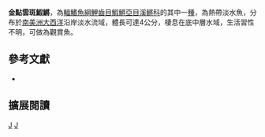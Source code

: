 {{Speciesbox 
| taxon = Leptolebias aureoguttatus
| status = NE
| status_system = IUCN3.1
| authority =  [[da_Cruz|da Cruz]], 1974
| synonyms = *''Cynolebias aureoguttatus, da Cruz, 1974 ''
*''Cynopoecilus aureoguttatus, da Cruz, 1974''
*''Cynolebias aureoguttatus, Myers, 1952''
*''Cynolebias paranaguensis, Myers, 1952''
}}
'''金點雲斑鰕鱂'''，為[[輻鰭魚綱|輻鰭魚綱]][[鯉齒目|鯉齒目]][[鰕鱂亞目|鰕鱂亞目]][[溪鱂科|溪鱂科]]的其中一[[種|種]]，為熱帶淡水魚，分布於[[南美洲|南美洲]][[大西洋|大西洋]]沿岸淡水流域，體長可達4公分，棲息在底中層水域，生活習性不明，可做為觀賞魚。

== 參考文獻 ==
*{{FishBase_species|genus=Leptolebias|species=aureoguttatus|year=2014|month=9}}

== 擴展閱讀 ==
{{refbegin}}
{{wikispecies-inline|Leptolebias aureoguttatus|金點雲斑鰕鱂}}
{{refend}}
{{Taxonbar|from=Q5535149}}

[[Category:觀賞魚|J]]
[[Category:雲斑鰕鱂屬|J]]


{{魚類小作品}}